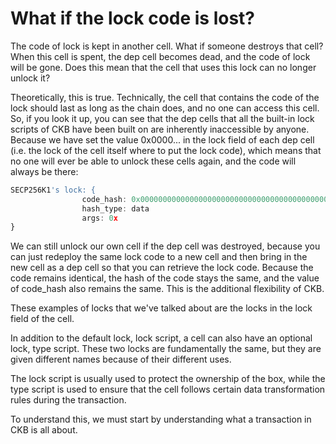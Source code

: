 # What if the lock code is lost?

The code of lock is kept in another cell. What if someone destroys that cell? When this cell is spent, the dep cell becomes dead, and the code of lock will be gone. Does this mean that the cell that uses this lock can no longer unlock it?

Theoretically, this is true. Technically, the cell that contains the code of the lock should last as long as the chain does, and no one can access this cell. So, if you look it up, you can see that the dep cells that all the built-in lock scripts of CKB have been built on are inherently inaccessible by anyone. Because we have set the value 0x0000... in the lock field of each dep cell (i.e. the lock of the cell itself where to put the lock code), which means that no one will ever be able to unlock these cells again, and the code will always be there:

```ts
SECP256K1's lock: {
                code_hash: 0x0000000000000000000000000000000000000000000000000000000000000000
                hash_type: data
                args: 0x
}
```

We can still unlock our own cell if the dep cell was destroyed, because you can just redeploy the same lock code to a new cell and then bring in the new cell as a dep cell so that you can retrieve the lock code. Because the code remains identical, the hash of the code stays the same, and the value of code_hash also remains the same. This is the additional flexibility of CKB.

These examples of locks that we've talked about are the locks in the lock field of the cell.

In addition to the default lock, lock script, a cell can also have an optional lock, type script. These two locks are fundamentally the same, but they are given different names because of their different uses.

The lock script is usually used to protect the ownership of the box, while the type script is used to ensure that the cell follows certain data transformation rules during the transaction.

To understand this, we must start by understanding what a transaction in CKB is all about.
